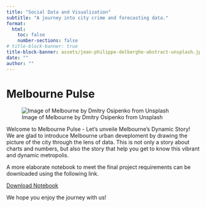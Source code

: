 ```yaml
---
title: "Social Data and Visualization"
subtitle: "A journey into city crime and forecasting data."
format:
  html:
    toc: false
    number-sections: false
# title-block-banner: true
title-block-banner: assets/jean-philippe-delberghe-abstract-unsplash.jpg
date: ""
author: ""
---
```


# Melbourne Pulse

![Image of Melbourne by Dmitry Osipenko from Unsplash](assets/dmitry-osipenko-melbourne-unsplash.jpg)

Welcome to Melbourne Pulse - Let's unveile Melbourne's Dynamic Story!
We are glad to introduce Melbourne urban deveploment by drawing the picture of the city through the lens of data. This is not only a story about charts and numbers, but also the story that help you get to know this vibrant and dynamic metropolis.

A more elaborate notebook to meet the final project requirements can be downloaded using the following link.

<a href="https://github.com/Starostka/socviz/blob/main/Final_Melbourne.ipynb" class="btn btn-primary" download="Final_Melbourne.ipynb">Download Notebook</a>

We hope you enjoy the journey with us!